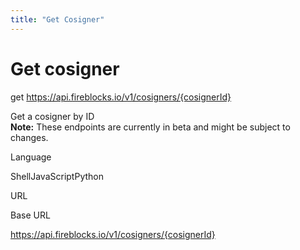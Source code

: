 ```yaml
---
title: "Get Cosigner"
---
```

  
  # Get cosigner

get https://api.fireblocks.io/v1/cosigners/{cosignerId}

Get a cosigner by ID  
**Note:** These endpoints are currently in beta and might be subject to changes.

Language

ShellJavaScriptPython

URL

Base URL

https://api.fireblocks.io/v1/cosigners/{cosignerId}